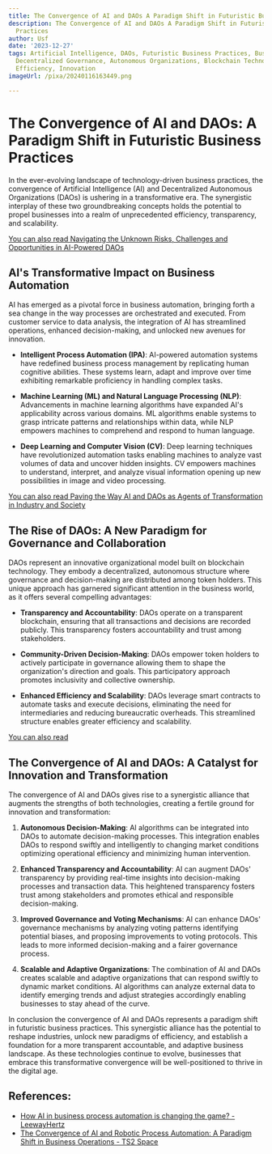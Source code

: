 ```yaml
---
title: The Convergence of AI and DAOs A Paradigm Shift in Futuristic Business Practices
description: The Convergence of AI and DAOs A Paradigm Shift in Futuristic Business
  Practices
author: Usf
date: '2023-12-27'
tags: Artificial Intelligence, DAOs, Futuristic Business Practices, Business Transformation,
  Decentralized Governance, Autonomous Organizations, Blockchain Technology, Automation,
  Efficiency, Innovation
imageUrl: /pixa/20240116163449.png

---
```

# The Convergence of AI and DAOs: A Paradigm Shift in Futuristic Business Practices

In the ever-evolving landscape  of technology-driven business practices, the convergence of Artificial Intelligence (AI) and Decentralized Autonomous Organizations (DAOs) is ushering in a transformative era. The synergistic interplay of these two groundbreaking concepts holds the potential to propel businesses into a  realm of  unprecedented efficiency, transparency, and  scalability.

[You can also read Navigating the Unknown  Risks, Challenges and Opportunities in AI-Powered DAOs](Navigating%20the%20Unknown%20Risks%2C%20Challenges%2C%20and%20Opportunities%20in%20AI-Powered%20DAOs)


## AI's Transformative Impact on Business Automation

AI has emerged as a pivotal force in business automation,  bringing forth a sea  change  in the way processes are orchestrated and executed. From customer  service to data analysis, the integration  of AI has streamlined operations, enhanced decision-making,  and  unlocked new  avenues for innovation.

- **Intelligent Process  Automation (IPA)**: AI-powered automation systems have redefined business process management by replicating human cognitive abilities. These systems learn, adapt  and improve over time exhibiting remarkable proficiency in handling complex tasks.

- **Machine Learning (ML) and Natural  Language Processing (NLP)**:  Advancements in machine  learning  algorithms have expanded AI's applicability across various domains. ML algorithms enable systems  to grasp intricate patterns and relationships  within data, while NLP empowers machines to comprehend and  respond  to  human language.

- **Deep Learning and Computer Vision (CV)**: Deep learning techniques have revolutionized automation  tasks enabling  machines to analyze vast volumes of data  and uncover hidden insights. CV empowers machines to understand, interpret, and analyze visual information  opening up new possibilities in image and video processing.

[You can also read Paving the Way AI and DAOs as Agents of Transformation in Industry and Society](Paving%20the%20Way%20AI%20and%20DAOs%20as%20Agents%20of%20Transformation%20in%20Industry%20and%20Society)


## The  Rise of DAOs: A New Paradigm for Governance and Collaboration

DAOs represent an innovative organizational model built on  blockchain technology. They embody  a decentralized, autonomous structure where governance and decision-making are distributed among token holders. This unique approach has garnered significant attention in the business world,  as it offers several  compelling advantages:

- **Transparency and Accountability**:  DAOs operate on a transparent blockchain, ensuring that all transactions and decisions  are recorded publicly. This transparency fosters accountability and trust among stakeholders.

- **Community-Driven Decision-Making**: DAOs empower token holders to actively participate  in governance allowing them to shape the organization's direction and  goals. This  participatory approach promotes inclusivity and collective ownership.

- **Enhanced Efficiency and Scalability**: DAOs leverage smart contracts to automate  tasks and execute decisions, eliminating the need for intermediaries and reducing  bureaucratic  overheads. This streamlined structure enables greater  efficiency and scalability.

[You can also read ]()


## The Convergence  of AI and DAOs: A Catalyst for Innovation and Transformation

The convergence of AI and DAOs gives rise to a  synergistic alliance that  augments the strengths of both technologies, creating a fertile ground for innovation and  transformation:

1. **Autonomous Decision-Making**: AI algorithms can be integrated into DAOs to automate decision-making processes. This  integration enables  DAOs to  respond swiftly and intelligently to changing market conditions optimizing operational efficiency and minimizing human intervention.

2. **Enhanced Transparency  and Accountability**: AI can augment DAOs' transparency by providing real-time insights into decision-making processes and  transaction data.  This heightened transparency fosters trust among stakeholders and promotes ethical and responsible decision-making.

3. **Improved Governance and Voting Mechanisms**: AI can enhance DAOs' governance mechanisms  by analyzing voting patterns identifying potential biases, and proposing improvements to voting protocols. This leads to more informed decision-making and a  fairer governance process.

4. **Scalable and Adaptive Organizations**: The combination of AI and DAOs creates  scalable  and adaptive organizations that can respond swiftly to dynamic market conditions.  AI algorithms can analyze external data to  identify emerging trends and adjust strategies accordingly enabling businesses  to stay ahead  of the curve.

In conclusion the  convergence of AI and DAOs represents a paradigm shift in futuristic business practices. This synergistic alliance has the potential to reshape  industries, unlock new paradigms of efficiency, and establish a foundation for a more transparent accountable, and adaptive business  landscape. As these technologies continue to evolve, businesses that embrace this transformative convergence will be well-positioned to thrive in the  digital age.

## References:
- [How AI in business process automation is changing the game? - LeewayHertz](https://www.leewayhertz.com/ai-in-business-process-automation/)
- [The Convergence of AI and Robotic Process Automation: A Paradigm Shift in Business Operations - TS2 Space](https://ts2.space/en/the-convergence-of-ai-and-robotic-process-automation-a-paradigm-shift-in-business-operations/)
